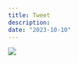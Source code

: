 ```yaml
---
title: Tweet
description:
date: "2023-10-10"
---
```


![](https://firebasestorage.googleapis.com/v0/b/crate-6980b.appspot.com/o/users%2F9HSKYlcppbMroVcWcLnrcduBFTJ2%2Fimages%2F-NZOwBITLxW2youAevcj.png?alt=media&token=f9083da4-9f6c-43c4-9a3b-94e576cbc64c)
